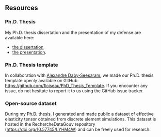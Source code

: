
## Resources

### Ph.D. Thesis
My Ph.D. thesis dissertation and the presentation of my defense are available here:

- [the dissertation](resources/documents/PhD_Thesis.pdf),
- [the presentation](resources/documents/PhD_Defense.pdf).


### Ph.D. Thesis template
In collaboration with [Alexandre Daby-Seesaram](https://alexandredabyseesaram.github.io/), we made our Ph.D. thesis template openly available on GitHub: [https://github.com/floiseau/PhD_Thesis_Template](https://github.com/floiseau/PhD_Thesis_Template). If you encounter any issue, do not hesitate to report it to us using the GitHub issue tracker.

### Open-source dataset

During my Ph.D. thesis, I generated and made public a dataset of effective elasticity tensor obtained from discrete element simulations. This dataset is hosted in the RechercheDataGouv repository ([https://doi.org/10.57745/LYHM4W](https://doi.org/10.57745/LYHM4W)) and can be freely used for research.

